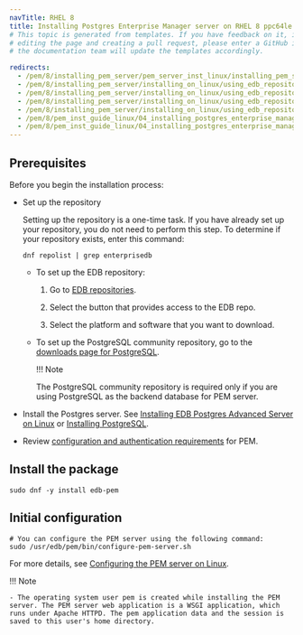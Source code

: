 ```yaml
---
navTitle: RHEL 8
title: Installing Postgres Enterprise Manager server on RHEL 8 ppc64le
# This topic is generated from templates. If you have feedback on it, instead of
# editing the page and creating a pull request, please enter a GitHub issue and
# the documentation team will update the templates accordingly.

redirects:
  - /pem/8/installing_pem_server/pem_server_inst_linux/installing_pem_server_using_edb_repository/ibm_power_ppc64le/pem_server_rhel8_ppcle
  - /pem/8/installing_pem_server/installing_on_linux/using_edb_repository/ibm_power_ppc64le/pem_server_rhel8_ppcle/
  - /pem/8/installing_pem_server/installing_on_linux/using_edb_repository/ppc64le/pem_server_rhel8_ppcle/
  - /pem/8/installing_pem_server/installing_on_linux/using_edb_repository/x86_amd64/pem_server_rhel8_ppcle/
  - /pem/8/installing_pem_server/installing_on_linux/using_edb_repository/x86/pem_server_rhel8_ppcle/
  - /pem/8/pem_inst_guide_linux/04_installing_postgres_enterprise_manager/03_installing_pem_server_using_edb_repository/03_pem_server_sles15_x86/
  - /pem/8/pem_inst_guide_linux/04_installing_postgres_enterprise_manager/03_installing_pem_server_using_edb_repository/04_pem_server_sles12_x86/
---
```


## Prerequisites

Before you begin the installation process:

- Set up the repository

  Setting up the repository is a one-time task. If you have already set up your repository, you do not need to perform this step.
  To determine if your repository exists, enter this command:

  `dnf repolist | grep enterprisedb`

  - To set up the EDB repository:

    1. Go to [EDB repositories](https://www.enterprisedb.com/repos-downloads).

    1. Select the button that provides access to the EDB repo.

    1. Select the platform and software that you want to download.

  - To set up the PostgreSQL community repository, go to the [downloads page for PostgreSQL](https://www.postgresql.org/download/).

    !!! Note

    The PostgreSQL community repository is required only if you are using PostgreSQL as the backend database for PEM server.

- Install the Postgres server. See [Installing EDB Postgres Advanced Server on Linux](/epas/latest/installing/) or [Installing PostgreSQL](/supported-open-source/postgresql/installer/).

- Review [configuration and authentication requirements](../prerequisites/) for PEM.

## Install the package

```shell
sudo dnf -y install edb-pem
```

## Initial configuration

```shell
# You can configure the PEM server using the following command:
sudo /usr/edb/pem/bin/configure-pem-server.sh
```

For more details, see [Configuring the PEM server on Linux](../configuring_the_pem_server_on_linux/).

!!! Note

    - The operating system user pem is created while installing the PEM server. The PEM server web application is a WSGI application, which runs under Apache HTTPD. The pem application data and the session is saved to this user's home directory.
